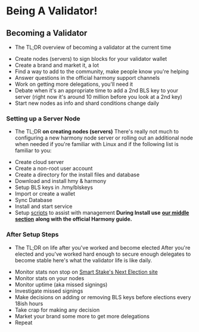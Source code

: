 # Being A Validator!

## Becoming a Validator
- The TL;DR overview of becoming a validator at the current time
* Create nodes \(servers\) to sign blocks for your validator wallet
* Create a brand and market it, a lot
* Find a way to add to the community, make people know you're helping
* Answer questions in the official harmony support channels
* Work on getting more delegations, you'll need it
* Debate when it's an appropriate time to add a 2nd BLS key to your server \(right now it's around 10 million before you look at a 2nd key\)
* Start new nodes as info and shard conditions change daily

### Setting up a Server Node
- The TL;DR **on creating nodes \(servers\)**
There's really not much to configuring a new harmony node server or rolling out an additional node when needed if you're familiar with Linux and if the following list is familiar to you:
* Create cloud server
* Create a non-root user account
* Create a directory for the install files and database
* Download and install hmy & harmony
* Setup BLS keys in .hmy/blskeys
* Import or create a wallet
* Sync Database
* Install and start service
* Setup [scripts](../../after-node-setup/validator-tools/scripts/) to assist with management
**During Install use** [**our middle section**](../../validator-guide-notes/hardware-requirements/linux-node-setup/) **along with the official Harmony guide.**
### After Setup Steps
- The TL;DR on life after you've worked and become elected
After you're elected and you've worked hard enough to secure enough delegates to become stable here's what the validator life is like daily.
* Monitor stats non stop on [Smart Stake's Next Election site](https://harmony.smartstake.io/election)
* Monitor stats on your nodes
* Monitor uptime \(aka missed signings\)
* Investigate missed signings
* Make decisions on adding or removing BLS keys before elections every 18ish hours
* Take crap for making any decision
* Market your brand some more to get more delegations
* Repeat